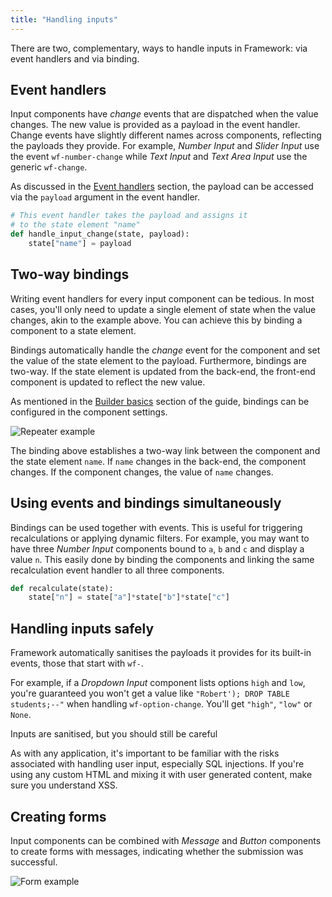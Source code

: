 ```yaml
---
title: "Handling inputs"
---
```


There are two, complementary, ways to handle inputs in Framework: via event handlers and via binding.

## Event handlers

Input components have _change_ events that are dispatched when the value changes. The new value is provided as a payload in the event handler. Change events have slightly different names across components, reflecting the payloads they provide. For example, _Number Input_ and _Slider Input_ use the event `wf-number-change` while _Text Input_ and _Text Area Input_ use the generic `wf-change`.

As discussed in the [Event handlers](/framework/event-handlers) section, the payload can be accessed via the `payload` argument in the event handler.

```py
# This event handler takes the payload and assigns it
# to the state element "name"
def handle_input_change(state, payload):
    state["name"] = payload
```

## Two-way bindings

Writing event handlers for every input component can be tedious. In most cases, you'll only need to update a single element of state when the value changes, akin to the example above. You can achieve this by binding a component to a state element.

Bindings automatically handle the _change_ event for the component and set the value of the state element to the payload. Furthermore, bindings are two-way. If the state element is updated from the back-end, the front-end component is updated to reflect the new value.

As mentioned in the [Builder basics](/framework/builder-basics) section of the guide, bindings can be configured in the component settings.

![Repeater example](/framework/images/handling-inputs.binding.png)

The binding above establishes a two-way link between the component and the state element `name`. If `name` changes in the back-end, the component changes. If the component changes, the value of `name` changes.

## Using events and bindings simultaneously

Bindings can be used together with events. This is useful for triggering recalculations or applying dynamic filters. For example, you may want to have three _Number Input_ components bound to `a`, `b` and `c` and display a value `n`. This easily done by binding the components and linking the same recalculation event handler to all three components.

```py
def recalculate(state):
    state["n"] = state["a"]*state["b"]*state["c"]
```

## Handling inputs safely

Framework automatically sanitises the payloads it provides for its built-in events, those that start with `wf-`.

For example, if a _Dropdown Input_ component lists options `high` and `low`, you're guaranteed you won't get a value like `"Robert'); DROP TABLE students;--"` when handling `wf-option-change`. You'll get `"high"`, `"low"` or `None`.

<Warning> 

Inputs are sanitised, but you should still be careful

As with any application, it's important to be familiar with the risks associated with handling user input, especially SQL injections. If you're using any custom HTML and mixing it with user generated content, make sure you understand XSS.
</Warning>

## Creating forms

Input components can be combined with _Message_ and _Button_ components to create forms with messages, indicating whether the submission was successful.

![Form example](/framework/images/handling-inputs.form.png)
